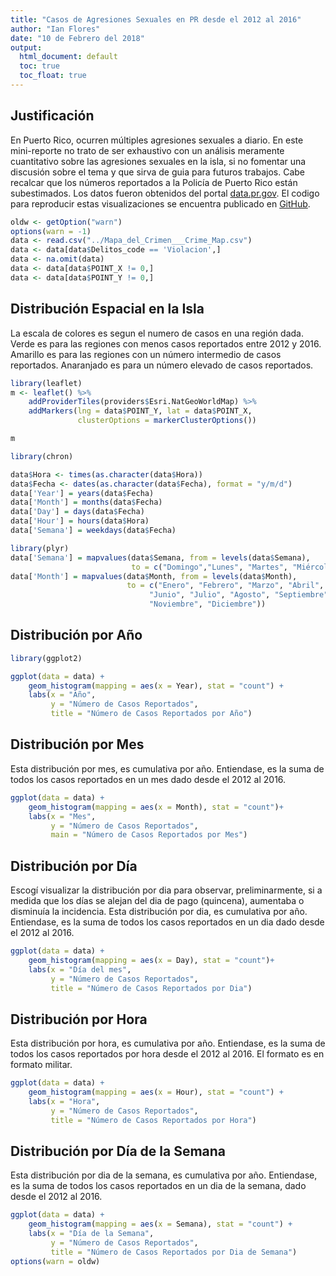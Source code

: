 ```yaml
---
title: "Casos de Agresiones Sexuales en PR desde el 2012 al 2016"
author: "Ian Flores"
date: "10 de Febrero del 2018"
output:
  html_document: default
  toc: true
  toc_float: true
---
```


## Justificación

En Puerto Rico, ocurren múltiples agresiones sexuales a diario. En este mini-reporte no trato de ser exhaustivo con un análisis meramente cuantitativo sobre las agresiones sexuales en la isla, si no fomentar una discusión sobre el tema y que sirva de guia para futuros trabajos. Cabe recalcar que los números reportados a la Policía de Puerto Rico están subestimados. Los datos fueron obtenidos del portal [data.pr.gov](data.pr.gov). El codigo para reproducir estas visualizaciones se encuentra publicado en [GitHub](https://github.com/ian-flores/Crime-Map-PR/blob/master/index.Rmd). 

```r
oldw <- getOption("warn")
options(warn = -1)
data <- read.csv("../Mapa_del_Crimen___Crime_Map.csv")
data <- data[data$Delitos_code == 'Violacion',]
data <- na.omit(data)
data <- data[data$POINT_X != 0,]
data <- data[data$POINT_Y != 0,]
```

## Distribución Espacial en la Isla

La escala de colores es segun el numero de casos en una región dada. Verde es para las regiones con menos casos reportados entre 2012 y 2016. Amarillo es para las regiones con un número intermedio de casos reportados. Anaranjado es para un número elevado de casos reportados. 

```r
library(leaflet)
m <- leaflet() %>% 
	addProviderTiles(providers$Esri.NatGeoWorldMap) %>%
	addMarkers(lng = data$POINT_Y, lat = data$POINT_X, 
			   clusterOptions = markerClusterOptions())

m
```

```r
library(chron)

data$Hora <- times(as.character(data$Hora))
data$Fecha <- dates(as.character(data$Fecha), format = "y/m/d")
data['Year'] = years(data$Fecha)
data['Month'] = months(data$Fecha)
data['Day'] = days(data$Fecha)
data['Hour'] = hours(data$Hora)
data['Semana'] = weekdays(data$Fecha)

library(plyr)
data['Semana'] = mapvalues(data$Semana, from = levels(data$Semana), 
						   to = c("Domingo","Lunes", "Martes", "Miércoles", "Jueves", "Viernes", "Sábado"))
data['Month'] = mapvalues(data$Month, from = levels(data$Month), 
						  to = c("Enero", "Febrero", "Marzo", "Abril", "Mayo", 
						  	   "Junio", "Julio", "Agosto", "Septiembre", "Octubre", 
						  	   "Noviembre", "Diciembre"))
```

## Distribución por Año
```r
library(ggplot2)

ggplot(data = data) +
	geom_histogram(mapping = aes(x = Year), stat = "count") +
	labs(x = "Año", 
		 y = "Número de Casos Reportados", 
		 title = "Número de Casos Reportados por Año")
```

## Distribución por Mes

Esta distribución por mes, es cumulativa por año. Entiendase, es la suma de todos los casos reportados en un mes dado desde el 2012 al 2016. 

```r
ggplot(data = data) +
	geom_histogram(mapping = aes(x = Month), stat = "count")+
	labs(x = "Mes", 
		 y = "Número de Casos Reportados", 
		 main = "Número de Casos Reportados por Mes")
```

## Distribución por Día

Escogí visualizar la distribución por dia para observar, preliminarmente, si a medida que los días 
se alejan del dia de pago (quincena), aumentaba o disminuía la incidencia. Esta distribución por dia, es cumulativa por año. Entiendase, es la suma de todos los casos reportados en un dia dado desde el 2012 al 2016. 

```r
ggplot(data = data) +
	geom_histogram(mapping = aes(x = Day), stat = "count")+
	labs(x = "Día del mes", 
		 y = "Número de Casos Reportados", 
		 title = "Número de Casos Reportados por Dia")
```

## Distribución por Hora

Esta distribución por hora, es cumulativa por año. Entiendase, es la suma de todos los casos reportados por hora desde el 2012 al 2016. El formato es en formato militar. 

```r
ggplot(data = data) +
	geom_histogram(mapping = aes(x = Hour), stat = "count") +
	labs(x = "Hora", 
		 y = "Número de Casos Reportados", 
		 title = "Número de Casos Reportados por Hora")
```

## Distribución por Día de la Semana

Esta distribución por dia de la semana, es cumulativa por año. Entiendase, es la suma de todos los casos reportados en un dia de la semana, dado desde el 2012 al 2016. 

```r
ggplot(data = data) +
	geom_histogram(mapping = aes(x = Semana), stat = "count") +
	labs(x = "Día de la Semana",
		 y = "Número de Casos Reportados", 
		 title = "Número de Casos Reportados por Dia de Semana")
options(warn = oldw)
```

